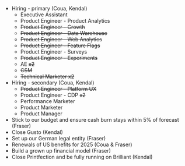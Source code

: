 - Hiring - primary (Coua, Kendal)
  - Executive Assistant
  - Product Engineer - Product Analytics 
  - ~~Product Engineer - Growth~~
  - ~~Product Engineer - Data Warehouse~~
  - ~~Product Engineer - Web Analytics~~
  - ~~Product Engineer - Feature Flags~~
  - Product Engineer - Surveys
  - ~~Product Engineer - Experiments~~
  - AE ~~x2~~
  - ~~CSM~~
  - ~~Technical Marketer x2~~
- Hiring - secondary (Coua, Kendal)
  - ~~Product Engineer - Platform UX~~
  - Product Engineer - CDP ~~x2~~
  - Performance Marketer
  - Product Marketer
  - Product Manager
- Stick to our budget and ensure cash burn stays within 5% of forecast (Fraser)
- Close Gusto (Kendal) 
- Set up our German legal entity (Fraser)
- Renewals of US benefits for 2025 (Coua & Fraser)
- Build a grown up financial model (Fraser)
- Close Printfection and be fully running on Brilliant (Kendal)
